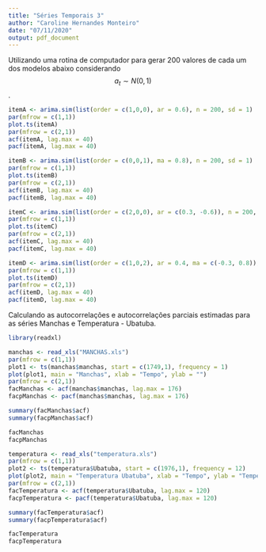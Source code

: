 ```yaml
---
title: "Séries Temporais 3"
author: "Caroline Hernandes Monteiro"
date: "07/11/2020"
output: pdf_document
---
```


Utilizando uma rotina de computador para gerar 200 valores de cada um dos modelos abaixo considerando $$a_t \sim N(0, 1)$$.

```r
itemA <- arima.sim(list(order = c(1,0,0), ar = 0.6), n = 200, sd = 1)
par(mfrow = c(1,1))
plot.ts(itemA)
par(mfrow = c(2,1))
acf(itemA, lag.max = 40)
pacf(itemA, lag.max = 40)

itemB <- arima.sim(list(order = c(0,0,1), ma = 0.8), n = 200, sd = 1)
par(mfrow = c(1,1))
plot.ts(itemB)
par(mfrow = c(2,1))
acf(itemB, lag.max = 40)
pacf(itemB, lag.max = 40)

itemC <- arima.sim(list(order = c(2,0,0), ar = c(0.3, -0.6)), n = 200, sd = 1)
par(mfrow = c(1,1))
plot.ts(itemC)
par(mfrow = c(2,1))
acf(itemC, lag.max = 40)
pacf(itemC, lag.max = 40)

itemD <- arima.sim(list(order = c(1,0,2), ar = 0.4, ma = c(-0.3, 0.8)), n = 200, sd = 1)
par(mfrow = c(1,1))
plot.ts(itemD)
par(mfrow = c(2,1))
acf(itemD, lag.max = 40)
pacf(itemD, lag.max = 40)
```



Calculando as autocorrelações e autocorrelações parciais estimadas para as séries Manchas e Temperatura - Ubatuba.

```r
library(readxl)

manchas <- read_xls("MANCHAS.xls") 
par(mfrow = c(1,1))
plot1 <- ts(manchas$manchas, start = c(1749,1), frequency = 1)
plot(plot1, main = "Manchas", xlab = "Tempo", ylab = "")
par(mfrow = c(2,1))
facManchas <- acf(manchas$manchas, lag.max = 176)
facpManchas <- pacf(manchas$manchas, lag.max = 176)

summary(facManchas$acf)
summary(facpManchas$acf)

facManchas
facpManchas

temperatura <- read_xls("temperatura.xls")
par(mfrow = c(1,1))
plot2 <- ts(temperatura$Ubatuba, start = c(1976,1), frequency = 12)
plot(plot2, main = "Temperatura Ubatuba", xlab = "Tempo", ylab = "Temperatura")
par(mfrow = c(2,1))
facTemperatura <- acf(temperatura$Ubatuba, lag.max = 120)
facpTemperatura <- pacf(temperatura$Ubatuba, lag.max = 120)

summary(facTemperatura$acf)
summary(facpTemperatura$acf)

facTemperatura
facpTemperatura
```



